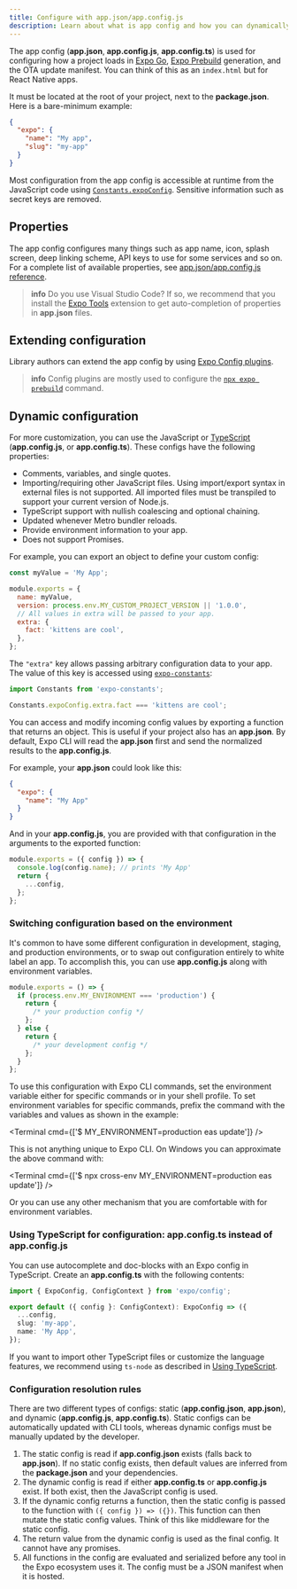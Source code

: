 ```yaml
---
title: Configure with app.json/app.config.js
description: Learn about what is app config and how you can dynamically use it by customizing it.
---
```



<PossibleRedirectNotification newUrl="/versions/latest/config/app/" />

The app config (**app.json**, **app.config.js**, **app.config.ts**) is used for configuring how a project loads in [Expo Go](/get-started/expo-go/), [Expo Prebuild](/workflow/prebuild) generation, and the OTA update manifest. You can think of this as an `index.html` but for React Native apps.

It must be located at the root of your project, next to the **package.json**. Here is a bare-minimum example:

```json
{
  "expo": {
    "name": "My app",
    "slug": "my-app"
  }
}
```

Most configuration from the app config is accessible at runtime from the JavaScript code using [`Constants.expoConfig`](/versions/latest/sdk/constants/#nativeconstants--properties). Sensitive information such as secret keys are removed.

## Properties

The app config configures many things such as app name, icon, splash screen, deep linking scheme, API keys to use for some services and so on. For a complete list of available properties, see [app.json/app.config.js reference](/versions/latest/config/app/).

> **info** Do you use Visual Studio Code? If so, we recommend that you install the [Expo Tools](https://marketplace.visualstudio.com/items?itemName=expo.vscode-expo-tools) extension to get auto-completion of properties in **app.json** files.

## Extending configuration

Library authors can extend the app config by using [Expo Config plugins](/config-plugins/introduction/).

> **info** Config plugins are mostly used to configure the [`npx expo prebuild`](/workflow/prebuild) command.

## Dynamic configuration

For more customization, you can use the JavaScript or [TypeScript](#using-typescript-for-configuration-appconfigts-instead-of) (**app.config.js**, or **app.config.ts**). These configs have the following properties:

- Comments, variables, and single quotes.
- Importing/requiring other JavaScript files. Using import/export syntax in external files is not supported. All imported files must be transpiled to support your current version of Node.js.
- TypeScript support with nullish coalescing and optional chaining.
- Updated whenever Metro bundler reloads.
- Provide environment information to your app.
- Does not support Promises.

For example, you can export an object to define your custom config:

```js app.config.js
const myValue = 'My App';

module.exports = {
  name: myValue,
  version: process.env.MY_CUSTOM_PROJECT_VERSION || '1.0.0',
  // All values in extra will be passed to your app.
  extra: {
    fact: 'kittens are cool',
  },
};
```

The `"extra"` key allows passing arbitrary configuration data to your app. The value of this key is accessed using [`expo-constants`](/versions/latest/sdk/constants/):

```js App.js
import Constants from 'expo-constants';

Constants.expoConfig.extra.fact === 'kittens are cool';
```

You can access and modify incoming config values by exporting a function that returns an object. This is useful if your project also has an **app.json**. By default, Expo CLI will read the **app.json** first and send the normalized results to the **app.config.js**.

For example, your **app.json** could look like this:

```json app.json
{
  "expo": {
    "name": "My App"
  }
}
```

And in your **app.config.js**, you are provided with that configuration in the arguments to the exported function:

```js app.config.js
module.exports = ({ config }) => {
  console.log(config.name); // prints 'My App'
  return {
    ...config,
  };
};
```

### Switching configuration based on the environment

It's common to have some different configuration in development, staging, and production environments, or to swap out configuration entirely to white label an app. To accomplish this, you can use **app.config.js** along with environment variables.

```js app.config.js
module.exports = () => {
  if (process.env.MY_ENVIRONMENT === 'production') {
    return {
      /* your production config */
    };
  } else {
    return {
      /* your development config */
    };
  }
};
```

To use this configuration with Expo CLI commands, set the environment variable either for specific commands or in your shell profile. To set environment variables for specific commands, prefix the command with the variables and values as shown in the example:

<Terminal cmd={['$ MY_ENVIRONMENT=production eas update']} />

This is not anything unique to Expo CLI. On Windows you can approximate the above command with:

<Terminal cmd={['$ npx cross-env MY_ENVIRONMENT=production eas update']} />

Or you can use any other mechanism that you are comfortable with for environment variables.

### Using TypeScript for configuration: app.config.ts instead of app.config.js

You can use autocomplete and doc-blocks with an Expo config in TypeScript. Create an **app.config.ts** with the following contents:

```ts app.config.ts
import { ExpoConfig, ConfigContext } from 'expo/config';

export default ({ config }: ConfigContext): ExpoConfig => ({
  ...config,
  slug: 'my-app',
  name: 'My App',
});
```

If you want to import other TypeScript files or customize the language features, we recommend using `ts-node` as described in [Using TypeScript](/guides/typescript#appconfigjs).

### Configuration resolution rules

There are two different types of configs: static (**app.config.json**, **app.json**), and dynamic (**app.config.js**, **app.config.ts**). Static configs can be automatically updated with CLI tools, whereas dynamic configs must be manually updated by the developer.

1. The static config is read if **app.config.json** exists (falls back to **app.json**). If no static config exists, then default values are inferred from the **package.json** and your dependencies.
2. The dynamic config is read if either **app.config.ts** or **app.config.js** exist. If both exist, then the JavaScript config is used.
3. If the dynamic config returns a function, then the static config is passed to the function with `({ config }) => ({})`. This function can then mutate the static config values. Think of this like middleware for the static config.
4. The return value from the dynamic config is used as the final config. It cannot have any promises.
5. All functions in the config are evaluated and serialized before any tool in the Expo ecosystem uses it. The config must be a JSON manifest when it is hosted.
